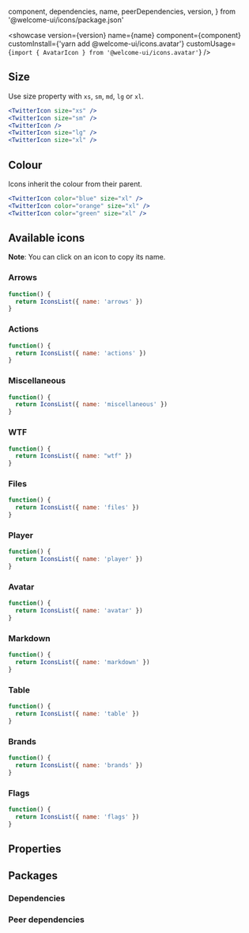 
  component,
  dependencies,
  name,
  peerDependencies,
  version,
} from '@welcome-ui/icons/package.json'

<showcase
  version={version}
  name={name}
  component={component}
  customInstall={'yarn add @welcome-ui/icons.avatar'}
  customUsage={`import { AvatarIcon } from '@welcome-ui/icons.avatar'`}
/>

## Size

Use size property with `xs`, `sm`, `md`, `lg` or `xl`.

```jsx row
<TwitterIcon size="xs" />
<TwitterIcon size="sm" />
<TwitterIcon />
<TwitterIcon size="lg" />
<TwitterIcon size="xl" />
```

## Colour

Icons inherit the colour from their parent.

```jsx row
<TwitterIcon color="blue" size="xl" />
<TwitterIcon color="orange" size="xl" />
<TwitterIcon color="green" size="xl" />
```

## Available icons

**Note**: You can click on an icon to copy its name.

### Arrows

```jsx withCode=false
function() {
  return IconsList({ name: 'arrows' })
}
```

### Actions

```jsx withCode=false
function() {
  return IconsList({ name: 'actions' })
}
```

### Miscellaneous

```jsx withCode=false
function() {
  return IconsList({ name: 'miscellaneous' })
}
```

### WTF

```jsx withCode=false
function() {
  return IconsList({ name: "wtf" })
}
```

### Files

```jsx withCode=false
function() {
  return IconsList({ name: 'files' })
}
```

### Player

```jsx withCode=false
function() {
  return IconsList({ name: 'player' })
}
```

### Avatar

```jsx withCode=false
function() {
  return IconsList({ name: 'avatar' })
}
```

### Markdown

```jsx withCode=false
function() {
  return IconsList({ name: 'markdown' })
}
```

### Table

```jsx withCode=false
function() {
  return IconsList({ name: 'table' })
}
```

### Brands

```jsx withCode=false
function() {
  return IconsList({ name: 'brands' })
}
```

### Flags

```jsx withCode=false
function() {
  return IconsList({ name: 'flags' })
}
```

## Properties

<props propTypes={props.propTypes.Icon} />

## Packages

### Dependencies

<dependencies dependencies={dependencies} />

### Peer dependencies

<dependencies dependencies={peerDependencies} />

<pagination />
